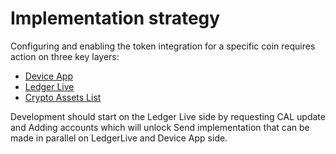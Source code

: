 # Implementation strategy

Configuring and enabling the token integration for a specific coin requires action on three key layers:

- [Device App](./device-app)
- [Ledger Live](./ledger-live)
- [Crypto Assets List](./cal)

Development should start on the Ledger Live side by requesting CAL update and Adding accounts which will unlock Send implementation that can be made in parallel on LedgerLive and Device App side.

